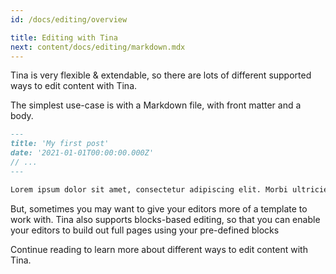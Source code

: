 ```yaml
---
id: /docs/editing/overview

title: Editing with Tina
next: content/docs/editing/markdown.mdx
---
```


Tina is very flexible & extendable, so there are lots of different supported ways to edit content with Tina.

The simplest use-case is with a Markdown file, with front matter and a body.

```md
---
title: 'My first post'
date: '2021-01-01T00:00:00.000Z'
// ...
---

Lorem ipsum dolor sit amet, consectetur adipiscing elit. Morbi ultricies urna ut ex varius, sed fringilla nibh posuere. Vestibulum a pulvinar eros, vel varius orci. Sed convallis purus sed tellus pellentesque ornare quis non velit. Quisque eget nibh nec nisl volutpat aliquet. Donec pharetra turpis vitae diam aliquam rutrum. Sed porta elit ut mi vehicula suscipit. Ut in pulvinar nunc.
```

<WebmEmbed embedSrc="/img/docs/editing/markdown.webm"/>


But, sometimes you may want to give your editors more of a template to work with. Tina also supports blocks-based editing, so that you can enable your editors to build out full pages using your pre-defined blocks

<WebmEmbed embedSrc="/img/docs/your-blocks.webm"/>

Continue reading to learn more about different ways to edit content with Tina.
